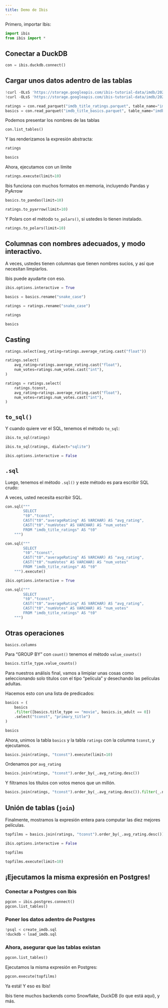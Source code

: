 ```yaml
---
title: Demo de Ibis
---
```


Primero, importar Ibis:

```python
import ibis
from ibis import *
```

## Conectar a DuckDB

```python
con = ibis.duckdb.connect()
```

## Cargar unos datos adentro de las tablas


```python
!curl -OLsS 'https://storage.googleapis.com/ibis-tutorial-data/imdb/2024-03-22/imdb_title_ratings.parquet'
!curl -OLsS 'https://storage.googleapis.com/ibis-tutorial-data/imdb/2024-03-22/imdb_title_basics.parquet'
```

```python
ratings = con.read_parquet("imdb_title_ratings.parquet", table_name="imdb_title_ratings")
basics = con.read_parquet("imdb_title_basics.parquet", table_name="imdb_title_basics")
```

Podemos presentar los nombres de las tablas

```python
con.list_tables()
```

Y las renderizamos la expresión abstracta:

```python
ratings
```

```python
basics
```

Ahora, ejecutamos con un límite

```python
ratings.execute(limit=10)
```

Ibis funciona con muchos formatos en memoria, incluyendo Pandas y PyArrow

```python
basics.to_pandas(limit=10)
```

```python
ratings.to_pyarrow(limit=10)
```

Y Polars con el método `to_polars()`, si ustedes lo tienen instalado.

```python
ratings.to_polars(limit=10)
```

## Columnas con nombres adecuados, y modo interactivo.

A veces, ustedes tienen columnas que tienen nombres sucios, y así que necesitan limpiarlos.

Ibis puede ayudarte con eso.

```python
ibis.options.interactive = True
```

```python
basics = basics.rename("snake_case")
```

```python
ratings = ratings.rename("snake_case")
```

```python
ratings
```

```python
basics
```

## Casting

```python
ratings.select(avg_rating=ratings.average_rating.cast("float"))
```

```python
ratings.select(
    avg_rating=ratings.average_rating.cast("float"),
    num_votes=ratings.num_votes.cast("int"),
)
```

```python
ratings = ratings.select(
    ratings.tconst,
    avg_rating=ratings.average_rating.cast("float"),
    num_votes=ratings.num_votes.cast("int"),
)
```

## `to_sql()`

Y cuando quiere ver el SQL, tenemos el método `to_sql`:

```python
ibis.to_sql(ratings)
```

```python
ibis.to_sql(ratings, dialect="sqlite")
```

```python
ibis.options.interactive = False
```

## `.sql`

Luego, tenemos el método `.sql()` y este método es para escribir SQL crudo:

A veces, usted necesita escribir SQL.

```python
con.sql("""
        SELECT
        "t0"."tconst",
        CAST("t0"."averageRating" AS VARCHAR) AS "avg_rating",
        CAST("t0"."numVotes" AS VARCHAR) AS "num_votes"
        FROM "imdb_title_ratings" AS "t0"
    """)
```

```python
con.sql("""
        SELECT
        "t0"."tconst",
        CAST("t0"."averageRating" AS VARCHAR) AS "avg_rating",
        CAST("t0"."numVotes" AS VARCHAR) AS "num_votes"
        FROM "imdb_title_ratings" AS "t0"
    """).execute()
```

```python
ibis.options.interactive = True
```

```python
con.sql("""
        SELECT
        "t0"."tconst",
        CAST("t0"."averageRating" AS VARCHAR) AS "avg_rating",
        CAST("t0"."numVotes" AS VARCHAR) AS "num_votes"
        FROM "imdb_title_ratings" AS "t0"
    """)
```

## Otras operaciones

```python
basics.columns
```

Para "GROUP BY" con `count()` tenemos el método `value_counts()`

```python
basics.title_type.value_counts()
```

Para nuestros análisis final, vamos a limipiar unas cosas como seleccionando solo titulos con el tipo "película" y desechando las películas adultas.

Hacemos esto con una lista de predicados:

```python
basics = (
    basics
    .filter([basics.title_type == "movie", basics.is_adult == 0])
    .select("tconst", "primary_title")
)
```

```python
basics
```

Ahora, unimos la tabla `basics` y la tabla `ratings` con la columna `tconst`, y ejecutamos.

```python
basics.join(ratings, "tconst").execute(limit=10)
```

Ordenamos por `avg_rating`

```python
basics.join(ratings, "tconst").order_by(_.avg_rating.desc())
```

Y filtramos los títulos con votos menos que un millón.

```python
basics.join(ratings, "tconst").order_by(_.avg_rating.desc()).filter(_.num_votes > 1e6)
```

## Unión de tablas (`join`)

Finalmente, mostramos la expresión entera para computar las diez mejores películas.

```python
topfilms = basics.join(ratings, "tconst").order_by(_.avg_rating.desc()).filter(_.num_votes > 1e6)
```

```python
ibis.options.interactive = False
```

```python
topfilms
```

```python
topfilms.execute(limit=10)
```

## ¡Ejecutamos la misma expresión en Postgres!

### Conectar a Postgres con Ibis

```python
pgcon = ibis.postgres.connect()
pgcon.list_tables()
```

### Poner los datos adentro de Postgres

```python
!psql < create_imdb.sql
!duckdb < load_imdb.sql
```

### Ahora, asegurar que las tablas existan

```python
pgcon.list_tables()
```

Ejecutamos la misma expresión en Postgres:

```python
pgcon.execute(topfilms)
```

Ya está! Y eso es Ibis!

Ibis tiene muchos backends como Snowflake, DuckDB (lo que está aquí), y más.
